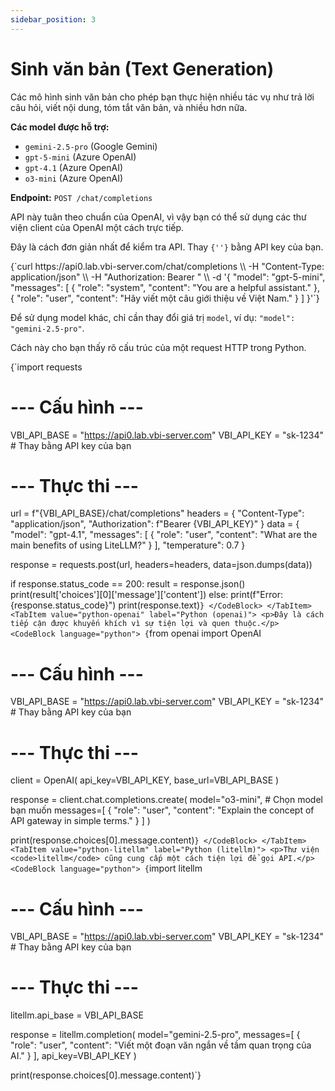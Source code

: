 ```yaml
---
sidebar_position: 3
---
```


# Sinh văn bản (Text Generation)


Các mô hình sinh văn bản cho phép bạn thực hiện nhiều tác vụ như trả lời câu hỏi, viết nội dung, tóm tắt văn bản, và nhiều hơn nữa.

**Các model được hỗ trợ:**
- `gemini-2.5-pro` (Google Gemini)
- `gpt-5-mini` (Azure OpenAI)
- `gpt-4.1` (Azure OpenAI)
- `o3-mini` (Azure OpenAI)

**Endpoint:** `POST /chat/completions`

API này tuân theo chuẩn của OpenAI, vì vậy bạn có thể sử dụng các thư viện client của OpenAI một cách trực tiếp.

<Tabs>
  <TabItem value="curl" label="curl">
    <p>Đây là cách đơn giản nhất để kiểm tra API. Thay <code>{'<your_api_key>'}</code> bằng API key của bạn.</p>
    <CodeBlock language="bash">
    {`curl https://api0.lab.vbi-server.com/chat/completions \\
  -H "Content-Type: application/json" \\
  -H "Authorization: Bearer <your_api_key>" \\
  -d '{
    "model": "gpt-5-mini",
    "messages": [
      {
        "role": "system",
        "content": "You are a helpful assistant."
      },
      {
        "role": "user",
        "content": "Hãy viết một câu giới thiệu về Việt Nam."
      }
    ]
  }'`}
    </CodeBlock>
    <p>Để sử dụng model khác, chỉ cần thay đổi giá trị <code>model</code>, ví dụ: <code>"model": "gemini-2.5-pro"</code>.</p>
  </TabItem>
  <TabItem value="python-requests" label="Python (requests)">
    <p>Cách này cho bạn thấy rõ cấu trúc của một request HTTP trong Python.</p>
    <CodeBlock language="python">
    {`import requests

# --- Cấu hình ---
VBI_API_BASE = "https://api0.lab.vbi-server.com"
VBI_API_KEY = "sk-1234" # Thay bằng API key của bạn

# --- Thực thi ---
url = f"{VBI_API_BASE}/chat/completions"
headers = {
    "Content-Type": "application/json",
    "Authorization": f"Bearer {VBI_API_KEY}"
}
data = {
    "model": "gpt-4.1",
    "messages": [
        {
            "role": "user",
            "content": "What are the main benefits of using LiteLLM?"
        }
    ],
    "temperature": 0.7
}

response = requests.post(url, headers=headers, data=json.dumps(data))

if response.status_code == 200:
    result = response.json()
    print(result['choices'][0]['message']['content'])
else:
    print(f"Error: {response.status_code}")
    print(response.text)`}
    </CodeBlock>
  </TabItem>
  <TabItem value="python-openai" label="Python (openai)">
    <p>Đây là cách tiếp cận được khuyến khích vì sự tiện lợi và quen thuộc.</p>
    <CodeBlock language="python">
    {`from openai import OpenAI

# --- Cấu hình ---
VBI_API_BASE = "https://api0.lab.vbi-server.com"
VBI_API_KEY = "sk-1234" # Thay bằng API key của bạn

# --- Thực thi ---
client = OpenAI(
    api_key=VBI_API_KEY,
    base_url=VBI_API_BASE
)

response = client.chat.completions.create(
    model="o3-mini", # Chọn model bạn muốn
    messages=[
        {
            "role": "user",
            "content": "Explain the concept of API gateway in simple terms."
        }
    ]
)

print(response.choices[0].message.content)`}
    </CodeBlock>
  </TabItem>
  <TabItem value="python-litellm" label="Python (litellm)">
    <p>Thư viện <code>litellm</code> cũng cung cấp một cách tiện lợi để gọi API.</p>
    <CodeBlock language="python">
    {`import litellm

# --- Cấu hình ---
VBI_API_BASE = "https://api0.lab.vbi-server.com"
VBI_API_KEY = "sk-1234" # Thay bằng API key của bạn

# --- Thực thi ---
litellm.api_base = VBI_API_BASE

response = litellm.completion(
    model="gemini-2.5-pro",
    messages=[
        {
            "role": "user",
            "content": "Viết một đoạn văn ngắn về tầm quan trọng của AI."
        }
    ],
    api_key=VBI_API_KEY
)

print(response.choices[0].message.content)`}
    </CodeBlock>
  </TabItem>
</Tabs>
